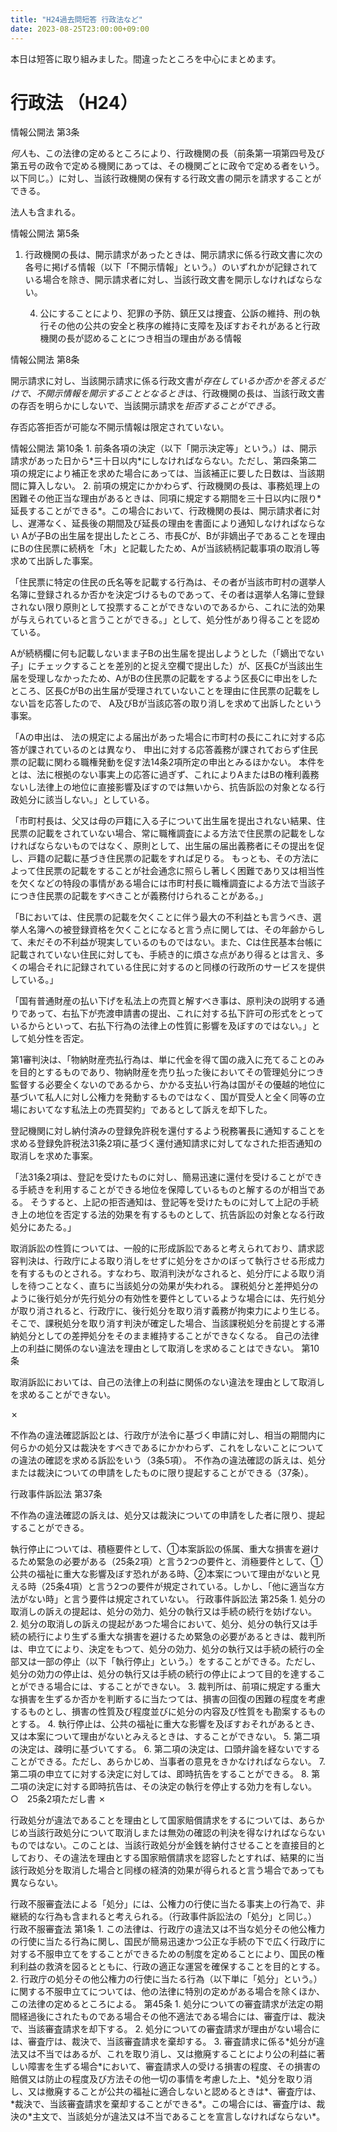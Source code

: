 ```yaml
---
title: "H24過去問短答 行政法など"
date: 2023-08-25T23:00:00+09:00
---
```




本日は短答に取り組みました。間違ったところを中心にまとめます。

# 行政法 （H24）

<Collapse title="情報公開法">

<Joubun>
情報公開法 第3条

*何人*も、この法律の定めるところにより、行政機関の長（前条第一項第四号及び第五号の政令で定める機関にあっては、その機関ごとに政令で定める者をいう。以下同じ。）に対し、当該行政機関の保有する行政文書の開示を請求することができる。
</Joubun>

法人も含まれる。

<Joubun>
情報公開法 第5条

1. 行政機関の長は、開示請求があったときは、開示請求に係る行政文書に次の各号に掲げる情報（以下「不開示情報」という。）のいずれかが記録されている場合を除き、開示請求者に対し、当該行政文書を開示しなければならない。

    4. 公にすることにより、犯罪の予防、鎮圧又は捜査、公訴の維持、刑の執行その他の公共の安全と秩序の維持に支障を及ぼすおそれがあると行政機関の長が認めることにつき相当の理由がある情報
</Joubun>

<Joubun>
情報公開法 第8条

開示請求に対し、当該開示請求に係る行政文書が*存在しているか否かを答えるだけで、不開示情報を開示することとなるとき*は、行政機関の長は、当該行政文書の存否を明らかにしないで、当該開示請求を*拒否することができる*。
</Joubun>

存否応答拒否が可能な不開示情報は限定されていない。

<Joubun>
情報公開法 第10条
1. 前条各項の決定（以下「開示決定等」という。）は、開示請求があった日から*三十日以内*にしなければならない。ただし、第四条第二項の規定により補正を求めた場合にあっては、当該補正に要した日数は、当該期間に算入しない。
2. 前項の規定にかかわらず、行政機関の長は、事務処理上の困難その他正当な理由があるときは、同項に規定する期間を三十日以内に限り*延長することができる*。この場合において、行政機関の長は、開示請求者に対し、遅滞なく、延長後の期間及び延長の理由を書面により通知しなければならない
</Joubun>

</Collapse>

<Collapse title="市町村の長が氏名等の事項を住民票に記載する行為に処分性が認められるか（最判平11.1.21）">
Aが子Bの出生届を提出したところ、市長Cが、Bが非嫡出子であることを理由にBの住民票に続柄を「木」と記載したため、Aが当該続柄記載事項の取消し等求めて出訴した事案。

「住民票に特定の住民の氏名等を記載する行為は、その者が当該市町村の選挙人名簿に登録されるか否かを決定づけるものであって、その者は選挙人名簿に登録されない限り原則として投票することができないのであるから、これに法的効果が与えられていると言うことができる。」として、処分性があり得ることを認めている。
</Collapse>

<Collapse title="市町村の長がした住民票に記載しない旨の応答に処分性が認められるか（最判平21.4.17 百選I62）">
Aが続柄欄に何も記載しないまま子Bの出生届を提出しようとした（「嫡出でない子」にチェックすることを差別的と捉え空欄で提出した）が、区長Cが当該出生届を受理しなかったため、AがBの住民票の記載をするよう区長Cに申出をしたところ、区長CがBの出生届が受理されていないことを理由に住民票の記載をしない旨を応答したので、 A及びBが当該応答の取り消しを求めて出訴したという事案。

「Aの申出は、 法の規定による届出があった場合に市町村の長にこれに対する応答が課されているのとは異なり、 申出に対する応答義務が課されておらず住民票の記載に関わる職権発動を促す法14条2項所定の申出とみるほかない。 本件をとは、法に根拠のない事実上の応答に過ぎず、これによりAまたはBの権利義務ないし法律上の地位に直接影響及ぼすのでは無いから、抗告訴訟の対象となる行政処分に該当しない。」としている。

「市町村長は、父又は母の戸籍に入る子について出生届を提出されない結果、住民票の記載をされていない場合、常に職権調査による方法で住民票の記載をしなければならないものではなく、原則として、出生届の届出義務者にその提出を促し、戸籍の記載に基づき住民票の記載をすれば足りる。 もっとも、その方法によって住民票の記載をすることが社会通念に照らし著しく困難であり又は相当性を欠くなどの特段の事情がある場合には市町村長に職権調査による方法で当該子につき住民票の記載をすべきことが義務付けられることがある。」

「Bにおいては、住民票の記載を欠くことに伴う最大の不利益とも言うべき、選挙人名簿への被登録資格を欠くことになると言う点に関しては、その年齢からして、未だその不利益が現実しているのものではない。また、Cは住民基本台帳に記載されていない住民に対しても、手続き的に煩さな点があり得るとは言え、多くの場合それに記録されている住民に対するのと同様の行政所のサービスを提供している。」
</Collapse>

<Collapse title="国有普通財産の払下げに処分性が認められるか（最判昭35.7.12）">
「国有普通財産の払い下げを私法上の売買と解すべき事は、原判決の説明する通りであって、右払下が売渡申請書の提出、これに対する払下許可の形式をとっているからといって、右払下行為の法律上の性質に影響を及ぼすのではない。」として処分性を否定。

第1審判決は、「物納財産売払行為は、単に代金を得て国の歳入に充てることのみを目的とするものであり、物納財産を売り払った後においてその管理処分につき監督する必要全くないのであるから、かかる支払い行為は国がその優越的地位に基づいて私人に対し公権力を発動するものではなく、国が買受人と全く同等の立場においてなす私法上の売買契約」であるとして訴えを却下した。
</Collapse>

<Collapse title="還付通知をすべき旨の請求に対して登記機関が行った当該請求を拒否する旨の通知に処分性が認められるか（最判平17.4.14 百選Ⅱ161）">
登記機関に対し納付済みの登録免許税を還付するよう税務署長に通知することを求める登録免許税法31条2項に基づく還付通知請求に対してなされた拒否通知の取消しを求めた事案。

「法31条2項は、登記を受けたものに対し、簡易迅速に還付を受けることができる手続きを利用することができる地位を保障しているものと解するのが相当である。 そうすると、上記の拒否通知は、登記等を受けたものに対して上記の手続き上の地位を否定する法的効果を有するものとして、抗告訴訟の対象となる行政処分にあたる。」
</Collapse>

<Collapse title="処分の取り消し判決が確定した場合、処分行政庁は、判決の拘束力により当該処分を取り消さなければならない？">
取消訴訟の性質については、一般的に形成訴訟であると考えられており、請求認容判決は、行政庁による取り消しをせずに処分をさかのぼって執行させる形成力を有するものとされる。すなわち、取消判決がなされると、処分庁による取り消しを待つことなく、直ちに当該処分の効果が失われる。
</Collapse>

<Collapse title="課税処分を取り消す判決が確定した場合、当該課税処分を前提とする滞納処分としての差し押さえ処分がそのまま維持される事は無い？">
課税処分と差押処分のように後行処分が先行処分の有効性を要件としているような場合には、先行処分が取り消されると、行政庁に、後行処分を取り消す義務が拘束力により生じる。 そこで、課税処分を取り消す判決が確定した場合、当該課税処分を前提とする滞納処分としての差押処分をそのまま維持することができなくなる。
</Collapse>

<Collapse title="処分の取消しの訴えにおいて、原告は、処分に関係する一切の違法を理由として取消しを求めることができる？">
自己の法律上の利益に関係のない違法を理由として取消しを求めることはできない。
<Joubun>
第10条

取消訴訟においては、自己の法律上の利益に関係のない違法を理由として取消しを求めることができない。
</Joubun>
</Collapse>

<Collapse title="建築基準法令に反した建築物の敷地の隣地所有者は、当該建築物が倒壊する危険があるのに特定行政庁が違反是正措置としての処分をしないのは違法であるとして、不作為の違法確認の訴えを適法に適することができる？">
✗

不作為の違法確認訴訟とは、行政庁が法令に基づく申請に対し、相当の期間内に何らかの処分又は裁決をすべきであるにかかわらず、これをしないことについての違法の確認を求める訴訟をいう（3条5項）。 不作為の違法確認の訴えは、処分または裁決についての申請をしたものに限り提起することができる（37条）。

<Joubun>
行政事件訴訟法 第37条

不作為の違法確認の訴えは、処分又は裁決についての申請をした者に限り、提起することができる。
</Joubun>
</Collapse>

<Collapse title="執行停止は、処分、処分の執行又は手続等購入生ずる重大な損害を避けるため他に適当な方法がない時に限り、することができる？">
執行停止については、積極要件として、①本案訴訟の係属、重大な損害を避けるため緊急の必要がある（25条2項）と言う2つの要件と、消極要件として、①公共の福祉に重大な影響及ぼす恐れがある時、②本案について理由がないと見える時（25条4項）と言う2つの要件が規定されている。しかし、「他に適当な方法がない時」と言う要件は規定されていない。

<Joubun>
行政事件訴訟法 第25条
1. 処分の取消しの訴えの提起は、処分の効力、処分の執行又は手続の続行を妨げない。
2. 処分の取消しの訴えの提起があつた場合において、処分、処分の執行又は手続の続行により生ずる重大な損害を避けるため緊急の必要があるときは、裁判所は、申立てにより、決定をもつて、処分の効力、処分の執行又は手続の続行の全部又は一部の停止（以下「執行停止」という。）をすることができる。ただし、処分の効力の停止は、処分の執行又は手続の続行の停止によつて目的を達することができる場合には、することができない。
3. 裁判所は、前項に規定する重大な損害を生ずるか否かを判断するに当たつては、損害の回復の困難の程度を考慮するものとし、損害の性質及び程度並びに処分の内容及び性質をも勘案するものとする。
4. 執行停止は、公共の福祉に重大な影響を及ぼすおそれがあるとき、又は本案について理由がないとみえるときは、することができない。
5. 第二項の決定は、疎明に基づいてする。
6. 第二項の決定は、口頭弁論を経ないですることができる。ただし、あらかじめ、当事者の意見をきかなければならない。
7. 第二項の申立てに対する決定に対しては、即時抗告をすることができる。
8. 第二項の決定に対する即時抗告は、その決定の執行を停止する効力を有しない。
</Joubun>
</Collapse>

<Collapse title="処分の効力の停止は、処分の執行又は手続の続行の停止によって目的を達することができる場合には、することができない？">
○　25条2項ただし書
</Collapse>

<Collapse title="固定資産税の納税者は、固定資産税の登録価格について不服がある場合、地方税法に基づく審査の申出及びその決定に対する取消しの訴えによってのみ争うことができるとされている。したがって当該納税者がこれら手続きを経ることなく登録価格が過大であったとして、国家賠償法に基づく固定資産税の過納金相当額の損害賠償請求をすることはできない？">
✗

行政処分が違法であることを理由として国家賠償請求をするについては、あらかじめ当該行政処分について取消しまたは無効の確認の判決を得なければならないものではない。このことは、当該行政処分が金銭を納付させることを直接目的としており、その違法を理由とする国家賠償請求を認容したとすれば、結果的に当該行政処分を取消した場合と同様の経済的効果が得られると言う場合であっても異ならない。
</Collapse>

<Collapse title="行政不服審査法における処分には、公権力の行使に当たる事実上の行為で、その内容が継続的性質を有しないものも含まれる？">
行政不服審査法による「処分」には、公権力の行使に当たる事実上の行為で、非継続的な行為も含まれると考えられる。（行政事件訴訟法の「処分」と同じ。）

<Joubun>
行政不服審査法 第1条
1. この法律は、行政庁の違法又は不当な処分その他公権力の行使に当たる行為に関し、国民が簡易迅速かつ公正な手続の下で広く行政庁に対する不服申立てをすることができるための制度を定めることにより、国民の権利利益の救済を図るとともに、行政の適正な運営を確保することを目的とする。
2. 行政庁の処分その他公権力の行使に当たる行為（以下単に「処分」という。）に関する不服申立てについては、他の法律に特別の定めがある場合を除くほか、この法律の定めるところによる。
</Joubun>
</Collapse>

<Collapse title="審査請求に理由があるときは、審査庁は、原則として審査請求の全部または一部を認容する裁決をしなければならないが、例外として事情採決によって当該審査請求を棄却することができる。">
<Joubun>
第45条
1. 処分についての審査請求が法定の期間経過後にされたものである場合その他不適法である場合には、審査庁は、裁決で、当該審査請求を却下する。
2. 処分についての審査請求が理由がない場合には、審査庁は、裁決で、当該審査請求を棄却する。
3. 審査請求に係る*処分が違法又は不当ではあるが、これを取り消し、又は撤廃することにより公の利益に著しい障害を生ずる場合*において、審査請求人の受ける損害の程度、その損害の賠償又は防止の程度及び方法その他一切の事情を考慮した上、*処分を取り消し、又は撤廃することが公共の福祉に適合しないと認めるときは*、審査庁は、*裁決で、当該審査請求を棄却することができる*。この場合には、審査庁は、裁決の*主文で、当該処分が違法又は不当であることを宣言しなければならない*。
</Joubun>
</Collapse>